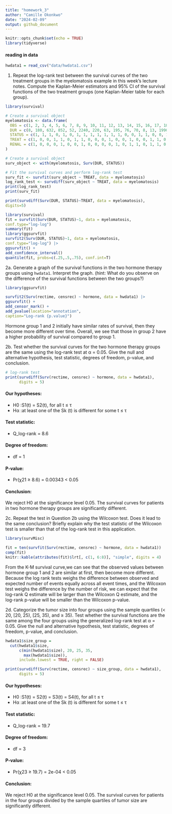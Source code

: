 ```yaml
---
title: "homework_3"
author: "Camille Okonkwo"
date: "2024-02-09"
output: github_document
---
```


```r
knitr::opts_chunk$set(echo = TRUE)
library(tidyverse)
```

#### reading in data
```r
hwdata1 = read_csv("data/hwdata1.csv")
```

1. Repeat the log-rank test between the survival curves of the two
treatment groups in the myelomatosis example in this week’s lecture notes. Compute the Kaplan-Meier estimators and 95% CI of the survival functions of the two treatment groups (one Kaplan-Meier table for each group).

```r
library(survival)

# Create a survival object
myelomatosis <- data.frame(
  OBS = c(1, 2, 3, 4, 5, 6, 7, 8, 9, 10, 11, 12, 13, 14, 15, 16, 17, 18, 19, 20, 21, 22, 23, 24, 25),
  DUR = c(8, 180, 632, 852, 52, 2240, 220, 63, 195, 76, 70, 8, 13, 1990, 1976, 18, 700, 1296, 1460, 210, 63, 1328, 1296, 365, 23),
  STATUS = c(1, 1, 1, 0, 1, 0, 1, 1, 1, 1, 1, 1, 1, 0, 0, 1, 1, 0, 0, 1, 1, 0, 1, 0, 1),
  TREAT = c(1, 0, 0, 1, 1, 0, 1, 1, 0, 0, 0, 1, 0, 0, 1, 0, 0, 1, 1, 0, 1, 0, 1, 0, 1),
  RENAL = c(1, 0, 0, 0, 1, 0, 0, 1, 0, 0, 0, 0, 1, 0, 1, 1, 0, 1, 1, 0, 1, 0, 0, 0, 1)
)

# Create a survival object
surv_object <- with(myelomatosis, Surv(DUR, STATUS))

# Fit the survival curves and perform log-rank test
surv_fit <- survfit(surv_object ~ TREAT, data = myelomatosis)
log_rank_test <- survdiff(surv_object ~ TREAT, data = myelomatosis)
print(log_rank_test)
print(surv_fit)
```

```r
print(survdiff(Surv(DUR, STATUS)~TREAT, data = myelomatosis),
digits=5)
```

```r
library(survival)
fit = survfit(Surv(DUR, STATUS)~1, data = myelomatosis,
conf.type="log-log")
summary(fit)
library(ggsurvfit)
survfit2(Surv(DUR, STATUS)~1, data = myelomatosis,
conf.type="log-log") |>
ggsurvfit() +
add_confidence_interval()
quantile(fit, probs=c(.25,.5,.75), conf.int=T)

```

2a.	Generate a graph of the survival functions in the two hormone therapy groups using `hwdata1`. Interpret the graph. (hint: What do you observe on the difference of the survival functions between the two groups?)

```r
library(ggsurvfit)

survfit2(Surv(rectime, censrec) ~ hormone, data = hwdata1) |> 
ggsurvfit() +
add_censor_mark() +
add_pvalue(location="annotation",
caption="Log-rank {p.value}")
```

Hormone group 1 and 2 initially have similar rates of survival, then they become more different over time. Overall, we see that those in group 2 have a higher probability of survival compared to group 1. 


2b. Test whether the survival curves for the two hormone therapy groups are the same using the log-rank test at α = 0.05. Give the null and alternative hypothesis, test statistic, degrees of freedom, p-value, and conclusion. 
```r
# log-rank test
print(survdiff(Surv(rectime, censrec) ~ hormone, data = hwdata1), 
      digits = 5)
```
#### Our hypotheses:

* H0 :S1(t) = S2(t), for all t ≤ τ
* Hα :at least one of the Sk (t) is different for some t ≤ τ

#### Test statistic:

* Q_log-rank = 8.6

#### Degree of freedom: 
* df = 1

#### P-value: 
* Pr(χ21 ≥  8.6) = 0.00343 < 0.05

#### Conclusion: 

We reject H0 at the significance level 0.05. The survival curves for patients in two hormone therapy groups are significantly different.

2c. Repeat the test in Question 2b using the Wilcoxon test. Does it lead to the same conclusion? Briefly explain why the test statistic of the Wilcoxon test is smaller than that of the log-rank test in this application. 

```r
library(survMisc)

fit = ten(survfit(Surv(rectime, censrec) ~ hormone, data = hwdata1))
comp(fit)
knitr::kable(attributes(fit)$lrt[, c(1, 6:8)], "simple", digits = 4)
```

From the K-M survival curve,we can see that the observed values between hormone group 1 and 2 are similar at first, then become more different. Because the log rank tests weighs the difference between observed and expected number of events equally across all event times, and the Wilcoxon test weighs the difference by the number of risk, we can expect that the log-rank Q estimate will be larger than the Wilcoxon Q estimate, and the log-rank p-value will be smaller than the Wilcoxon p-value. 

2d. Categorize the tumor size into four groups using the sample quartiles (< 20, [20, 25), [25, 35), and ≥ 35). Test whether the survival functions are the same among the four groups using the generalized log-rank test at α = 0.05. Give the null and alternative hypothesis, test statistic, degrees of freedom, p-value, and conclusion. 
```r
hwdata1$size_group =
  cut(hwdata1$size, 
      c(min(hwdata1$size), 20, 25, 35,
        max(hwdata1$size)),
      include.lowest = TRUE, right = FALSE)

print(survdiff(Surv(rectime, censrec) ~ size_group, data = hwdata1),
      digits = 5)
```

#### Our hypotheses:

* H0 :S1(t) = S2(t) = S3(t) = S4(t), for all t ≤ τ
* Hα :at least one of the Sk (t) is different for some t ≤ τ

#### Test statistic:

* Q_log-rank = 19.7

#### Degree of freedom: 
* df = 3

#### P-value: 
* Pr(χ23 ≥  19.7) = 2e-04  < 0.05

#### Conclusion: 

We reject H0 at the significance level 0.05. The survival curves for patients in the four groups divided by the sample quartiles of tumor size are significantly different.